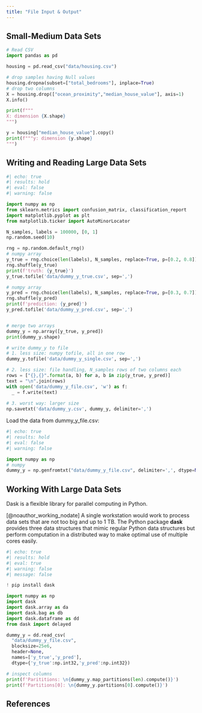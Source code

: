 ```yaml
---
title: "File Input & Output"
---
```


## Small-Medium Data Sets

```python
# Read CSV 
import pandas as pd

housing = pd.read_csv("data/housing.csv")

# drop samples having Null values
housing.dropna(subset=["total_bedrooms"], inplace=True)  
# drop two columns
X = housing.drop(["ocean_proximity","median_house_value"], axis=1)
X.info()

print(f"""
X: dimension {X.shape}  
""")

y = housing["median_house_value"].copy()
print(f"""y: dimension {y.shape}  
""")

```

## Writing and Reading Large Data Sets

```python
#| echo: true
#| results: hold
#| eval: false
#| warning: false

import numpy as np
from sklearn.metrics import confusion_matrix, classification_report
import matplotlib.pyplot as plt
from matplotlib.ticker import AutoMinorLocator

N_samples, labels = 100000, [0, 1]
np.random.seed(10)

rng = np.random.default_rng()
# numpy array 
y_true = rng.choice(len(labels), N_samples, replace=True, p=[0.2, 0.8]) 
rng.shuffle(y_true)
print(f'truth: {y_true}')
y_true.tofile('data/dummy_y_true.csv', sep=',')

# numpy array
y_pred = rng.choice(len(labels), N_samples, replace=True, p=[0.3, 0.7]) 
rng.shuffle(y_pred)
print(f'prediction: {y_pred}')
y_pred.tofile('data/dummy_y_pred.csv', sep=',')


# merge two arrays
dummy_y = np.array([y_true, y_pred])
print(dummy_y.shape)

# write dummy_y to file
# 1. less size: numpy tofile, all in one row
dummy_y.tofile('data/dummy_y_single.csv', sep=',')

# 2. less size: file handling, N_samples rows of two columns each
rows = ["{},{}".format(a, b) for a, b in zip(y_true, y_pred)]
text = "\n".join(rows)
with open('data/dummy_y_file.csv', 'w') as f:
  _ = f.write(text)
  
# 3. worst way: larger size
np.savetxt('data/dummy_y.csv', dummy_y, delimiter=',')

```

Load the data from dummy_y\_file.csv:

```python
#| echo: true
#| results: hold
#| eval: false
#| warning: false

import numpy as np
# numpy
dummy_y = np.genfromtxt("data/dummy_y_file.csv", delimiter=',', dtype=None)

```

## Working With Large Data Sets

Dask is a flexible library for parallel computing in Python.

[@noauthor_working_nodate] A single workstation would work to process data sets that are not too big and up to 1 TB. The Python package **dask** provides three data structures that mimic regular Python data structures but perform computation in a distributed way to make optimal use of multiple cores easily.

```python
#| echo: true
#| results: hold
#| eval: true
#| warning: false
#| message: false

! pip install dask

import numpy as np
import dask
import dask.array as da
import dask.bag as db
import dask.dataframe as dd
from dask import delayed

dummy_y = dd.read_csv(
  "data/dummy_y_file.csv", 
  blocksize=25e6, 
  header=None, 
  names=['y_true','y_pred'], 
  dtype={'y_true':np.int32,'y_pred':np.int32})

# inspect columns
print(f'Parititions: \n{dummy_y.map_partitions(len).compute()}')
print(f'Partitions[0]: \n{dummy_y.partitions[0].compute()}')


```
## References

